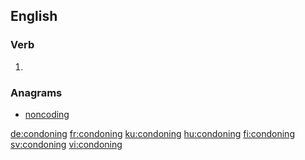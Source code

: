 ==English==

===Verb===
{{head|en|present participle}}

# {{present participle of|condone|lang=en}}

===Anagrams===
* [[noncoding#English|noncoding]]

[[de:condoning]]
[[fr:condoning]]
[[ku:condoning]]
[[hu:condoning]]
[[fi:condoning]]
[[sv:condoning]]
[[vi:condoning]]